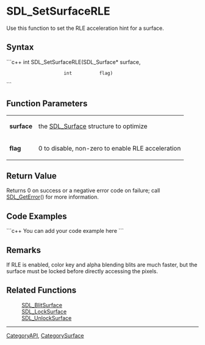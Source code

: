 <!-- pragma section-numbers off -->
<!-- pragma disable-camelcase -->

= SDL_SetSurfaceRLE =
Use this function to set the RLE acceleration hint for a surface.


== Syntax ==
```c++
int SDL_SetSurfaceRLE(SDL_Surface* surface,
                      int          flag)
```

== Function Parameters ==
{|
|'''surface'''
|the [[SDL_Surface]] structure to optimize
|-
|'''flag'''
|0 to disable, non-zero to enable RLE acceleration
|}

== Return Value ==
Returns 0 on success or a negative error code on failure; call [[SDL_GetError]]() for more information.

== Code Examples ==
```c++
You can add your code example here
```

== Remarks ==
If RLE is enabled, color key and alpha blending blits are much faster, but the surface must be locked before directly accessing the pixels. 

== Related Functions ==
:[[SDL_BlitSurface]]
:[[SDL_LockSurface]]
:[[SDL_UnlockSurface]]

----
[[CategoryAPI]], [[CategorySurface]]
